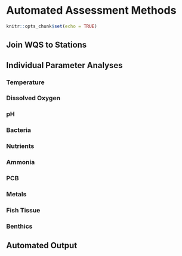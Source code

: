 # Automated Assessment Methods

```r
knitr::opts_chunk$set(echo = TRUE)
```

## Join WQS to Stations{#JoinWQStoStations}

## Individual Parameter Analyses {#IndividualParameterAnalyses}

### Temperature
### Dissolved Oxygen
### pH
### Bacteria
### Nutrients
### Ammonia
### PCB
### Metals
### Fish Tissue
### Benthics

## Automated Output {#AutomatedOutput}
